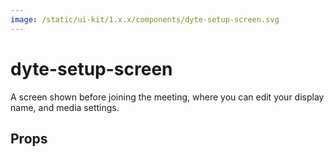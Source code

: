 ```yaml
---
image: /static/ui-kit/1.x.x/components/dyte-setup-screen.svg
---
```


# dyte-setup-screen

A screen shown before joining the meeting, where you can edit your display name,
and media settings.

## Props

<PropsTable of="dyte-setup-screen" />
